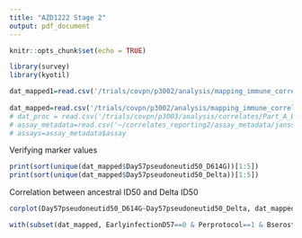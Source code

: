 ```yaml
---
title: "AZD1222 Stage 2"
output: pdf_document
---
```


```r
knitr::opts_chunk$set(echo = TRUE)

```

```r
library(survey)
library(kyotil)

dat_mapped1=read.csv('/trials/covpn/p3002/analysis/mapping_immune_correlates/stage1/adata/COVID_AstraZeneca_realdata_20221208.csv')
 
dat_mapped=read.csv('/trials/covpn/p3002/analysis/mapping_immune_correlates/stage2/adata/COVID_AstraZeneca_stage2_mapped_20240129.csv')
# dat_proc = read.csv('/trials/covpn/p3003/analysis/correlates/Part_A_Blinded_Phase_Data/adata/janssen_partA_VL_data_processed_20240126.csv')
# assay_metadata=read.csv('~/correlates_reporting2/assay_metadata/janssen_partA_VL_assay_metadata.csv')
# assays=assay_metadata$assay

```


Verifying marker values
```r
print(sort(unique(dat_mapped$Day57pseudoneutid50_D614G))[1:5])
print(sort(unique(dat_mapped$Day57pseudoneutid50_Delta))[1:5])
```

Correlation between ancestral ID50 and Delta ID50
```r
corplot(Day57pseudoneutid50_D614G~Day57pseudoneutid50_Delta, dat_mapped)
```


```r
with(subset(dat_mapped, EarlyinfectionD57==0 & Perprotocol==1 & Bserostatus==0 & Trt==1), mytable())
```


